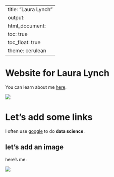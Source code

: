   
---
title: "Laura Lynch"
output: 
  html_document:
    toc: true
    toc_float: true
    theme: cerulean
---

# Website for Laura Lynch

You can learn about me [here](about.html).

![](https://media.giphy.com/media/drXGoW1iudhKw/giphy.gif)

# Let's add some links


I often use [google](https://www.google.com) to do **data science**. 


## let's add an image

here's me:

![](images/me.jpeg)